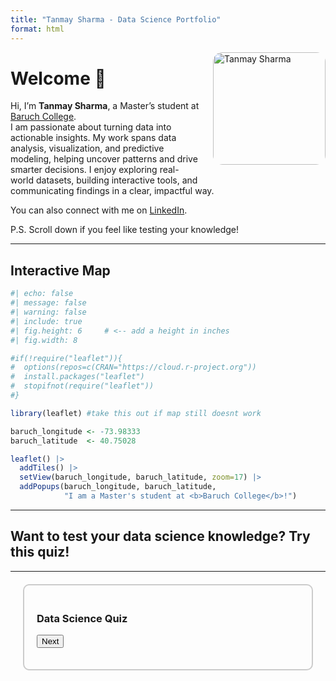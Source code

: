 ```yaml
---
title: "Tanmay Sharma - Data Science Portfolio"
format: html
---
```

<img src="tanmay.JPG" alt="Tanmay Sharma" 
     style="float:right; width:180px; margin:0 0 20px 20px; border-radius:15px;" />

# Welcome 👋

Hi, I’m **Tanmay Sharma**, a Master’s student at [Baruch College](https://zicklin.baruch.cuny.edu/).  
I am passionate about turning data into actionable insights. My work spans data analysis, visualization, and predictive modeling, helping uncover patterns and drive smarter decisions. I enjoy exploring real-world datasets, building interactive tools, and communicating findings in a clear, impactful way.

You can also connect with me on [LinkedIn](https://www.linkedin.com/in/tanmay-sharma-3146bb160).

P.S. Scroll down if you feel like testing your knowledge!

---

## Interactive Map

```r
#| echo: false
#| message: false
#| warning: false
#| include: true
#| fig.height: 6     # <-- add a height in inches
#| fig.width: 8

#if(!require("leaflet")){
#  options(repos=c(CRAN="https://cloud.r-project.org"))
#  install.packages("leaflet")
#  stopifnot(require("leaflet"))
#}

library(leaflet) #take this out if map still doesnt work

baruch_longitude <- -73.98333
baruch_latitude  <- 40.75028

leaflet() |>
  addTiles() |>
  setView(baruch_longitude, baruch_latitude, zoom=17) |>
  addPopups(baruch_longitude, baruch_latitude, 
            "I am a Master's student at <b>Baruch College</b>!")
```

---

## Want to test your data science knowledge? Try this quiz!

---
<div style="margin:20px; padding:20px; border:2px solid #ccc; border-radius:10px; max-width:500px;">
  <h3>Data Science Quiz</h3>
  <p id="question"></p>
  <div id="options"></div>
  <button onclick="nextQuestion()">Next</button>
  <p id="feedback" style="font-weight:bold;"></p>
</div>

<script>
  const quiz = [
    {
      q: "Which of these is a supervised learning algorithm?",
      options: ["K-means", "Linear Regression", "PCA"],
      answer: "Linear Regression"
    },
    {
      q: "What does 'overfitting' mean?",
      options: [
        "Model performs well on training but poorly on test data",
        "Model generalizes perfectly",
        "Model has too little variance"
      ],
      answer: "Model performs well on training but poorly on test data"
    },
    {
      q: "Which library is commonly used for data visualization in R?",
      options: ["NumPy", "ggplot2", "scikit-learn"],
      answer: "ggplot2"
    }
  ];

  let current = 0;

  function loadQuestion() {
    document.getElementById("feedback").innerHTML = "";
    const q = quiz[current];
    document.getElementById("question").innerText = q.q;
    const optionsDiv = document.getElementById("options");
    optionsDiv.innerHTML = "";
    q.options.forEach(opt => {
      const btn = document.createElement("button");
      btn.innerText = opt;
      btn.style.margin = "5px";
      btn.onclick = () => {
        if(opt === q.answer){
          document.getElementById("feedback").innerHTML = "✅ Correct!";
        } else {
          document.getElementById("feedback").innerHTML = "❌ Wrong. Try again.";
        }
      };
      optionsDiv.appendChild(btn);
    });
  }

  function nextQuestion() {
    current = (current + 1) % quiz.length;
    loadQuestion();
  }

  // load first question on page load
  loadQuestion();
</script>
